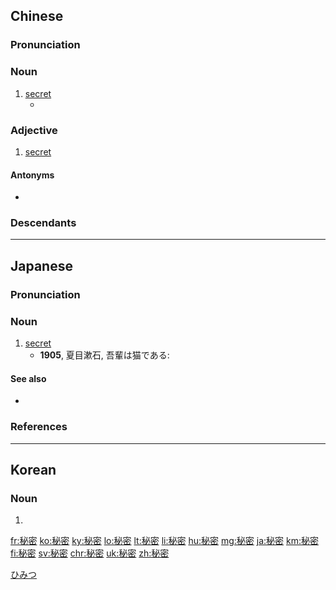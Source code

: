 {{also|祕密}}
==Chinese==
{{zh-forms|t2=祕密}}

===Pronunciation===
{{zh-pron
|m=mìmì,tl=y
|m_note=Initial of first syllable is irregular (due to assimilation)
|c=bei3 mat6
|h=pfs=pi-me̍t
|md=bé-mĭk
|mn=pì-bi̍t
|w=2pi miq
|ma=y
|mc=y
|oc=y
|cat=n,a
}}

===Noun===
{{zh-noun}}

# [[secret]]
#* {{zh-x|越 心虛 越 解釋 關於 你 和 她 公開 的 秘密。沒 什麼 了{liǎo}不起，說 什麼 對不起？|The more [you are] afraid of being found out, the more [you] [try to] explain the public '''secret''' of you and her. [It's] nothing special, why apologize?}}

===Adjective===
{{zh-adj}}

# [[secret]]

====Antonyms====
* {{zh-l|公開}}

===Descendants===
{{CJKV|祕密|s=秘密|ひみつ|비밀|bí mật}}

{{zh-cat|Elementary}}

----

==Japanese==
{{ja-kanjitab|ひ|みつ|yomi=on}}

===Pronunciation===
{{ja-pron|ひみつ|yomi=o|acc=0|acc_ref=DJR}}

===Noun===
{{ja-noun|ひみつ}}

# [[secret]]
#* '''1905''', 夏目漱石, 吾輩は猫である:
#*: {{ja-usex|下女は国事の'''秘密'''でも語る時のように大得意である。|げじょ は こくじ の '''ひみつ''' でも はかる とき の よう に だいとくい で ある。|The maid acted as if she were telling him some kind of national secret.}}

====See also====
* {{ja-r|機密|きみつ}}

===References===
<references/>

[[Category:Japanese basic words|ひみつ]]

----

==Korean==
{{ko-hanjatab}}

===Noun===
{{ko-noun|hangeul=비밀}}

# {{hanja form of|비밀|secret}}

[[fr:秘密]]
[[ko:秘密]]
[[ky:秘密]]
[[lo:秘密]]
[[lt:秘密]]
[[li:秘密]]
[[hu:秘密]]
[[mg:秘密]]
[[ja:秘密]]
[[km:秘密]]
[[fi:秘密]]
[[sv:秘密]]
[[chr:秘密]]
[[uk:秘密]]
[[zh:秘密]]